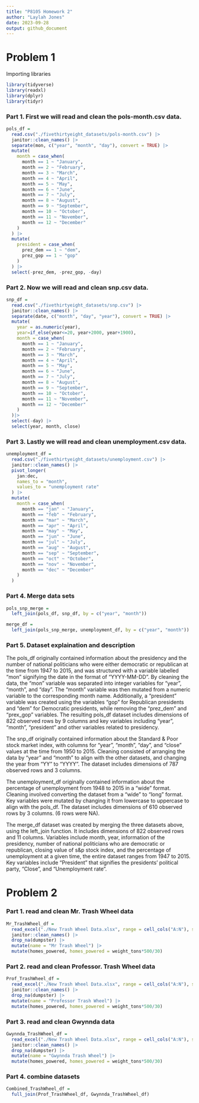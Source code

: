 ```yaml
---
title: "P8105 Homework 2"
author: "Laylah Jones"
date: 2023-09-28
output: github_document
---
```


# Problem 1

Importing libraries

```r
library(tidyverse)
library(readxl)
library(dplyr)
library(tidyr)
```


### Part 1. First we will read and clean the pols-month.csv data.

```r

pols_df = 
  read.csv("./fivethirtyeight_datasets/pols-month.csv") |>
  janitor::clean_names() |>
  separate(mon, c("year", "month", "day"), convert = TRUE) |>
  mutate(
    month = case_when(
      month == 1 ~ "January",
      month == 2 ~ "February",
      month == 3 ~ "March",
      month == 4 ~ "April",
      month == 5 ~ "May",
      month == 6 ~ "June",
      month == 7 ~ "July",
      month == 8 ~ "August",
      month == 9 ~ "September",
      month == 10 ~ "October",
      month == 11 ~ "November",
      month == 12 ~ "December"
    )
  ) |>
  mutate(
    president = case_when(
      prez_dem == 1 ~ "dem",
      prez_gop == 1 ~ "gop"
    )
  ) |>
  select(-prez_dem, -prez_gop, -day)
```

### Part 2. Now we will read and clean snp.csv data.
```r
snp_df = 
  read.csv("./fivethirtyeight_datasets/snp.csv") |>
  janitor::clean_names() |>
  separate(date, c("month", "day", "year"), convert = TRUE) |>
  mutate(
    year = as.numeric(year),
    year=if_else(year<=20, year+2000, year+1900),
    month = case_when(
      month == 1 ~ "January",
      month == 2 ~ "February",
      month == 3 ~ "March",
      month == 4 ~ "April",
      month == 5 ~ "May",
      month == 6 ~ "June",
      month == 7 ~ "July",
      month == 8 ~ "August",
      month == 9 ~ "September",
      month == 10 ~ "October",
      month == 11 ~ "November",
      month == 12 ~ "December"
    )
  )|>
  select(-day) |>
  select(year, month, close)
```

### Part 3. Lastly we will read and clean unemployment.csv data.
```r
unemployment_df = 
  read.csv("./fivethirtyeight_datasets/unemployment.csv") |>
  janitor::clean_names() |>
  pivot_longer(
    jan:dec,
    names_to = "month",
    values_to = "unemployment rate"
  ) |>
  mutate(
    month = case_when(
      month == "jan" ~ "January",
      month == "feb" ~ "February",
      month == "mar" ~ "March",
      month == "apr" ~ "April",
      month == "may" ~ "May",
      month == "jun" ~ "June",
      month == "jul" ~ "July",
      month == "aug" ~ "August",
      month == "sep" ~ "September",
      month == "oct" ~ "October",
      month == "nov" ~ "November",
      month == "dec" ~ "December"
    )
  ) 
```

### Part 4. Merge data sets

```r
pols_snp_merge = 
  left_join(pols_df, snp_df, by = c("year", "month"))

merge_df = 
  left_join(pols_snp_merge, unemployment_df, by = c("year", "month"))
```

### Part 5. Dataset explaination and description

The pols_df originally contained information about the presidency and the number of national politicians who were either democratic or republican at the time from 1947 to 2015, and was structured with a variable labelled "mon" signifying the date in the format of "YYYY-MM-DD". By cleaning the data, the "mon" variable was separated into integer variables for "year", "month", and "day". The "month" variable was then mutated from a numeric variable to the corresponding month name. Additionally, a "president" variable was created using the variables "gop" for Republican presidents and "dem" for Democratic presidents, while removing the "prez_dem" and "prex_gop" variables. The resulting pols_df dataset includes dimensions of 822 observed rows by 9 columns and key variables including "year", "month", "president" and other variables related to presidency.

The snp_df originally contained information about the Standard & Poor stock market index, with columns for "year", "month", "day", and "close" values at the time from 1950 to 2015. Cleaning consisted of arranging the data by "year" and "month" to align with the other datasets, and changing the year from "YY" to "YYYY". The dataset includes dimensions of 787 observed rows and 3 columns.

The unemployment_df originally contained information about the percentage of unemployment from 1948 to 2015 in a "wide" format. Cleaning involved converting the dataset from a "wide" to "long" format. Key variables were mutated by changing it from lowercase to uppercase to align with the pols_df. The dataset includes dimensions of 610 observed rows by 3 columns. (6 rows were NA). 

The merge_df dataset was created by merging the three datasets above, using the left_join function. It includes dimensions of 822 observed rows and 11 columns. Variables include month, year, information of the presidency, number of national politicians who are democratic or republican, closing value of s&p stock index, and the percentage of unemployment at a given time, the entire dataset ranges from 1947 to 2015. Key variables include "President" that signifies the presidents' political party, "Close", and "Unemployment rate".


# Problem 2

### Part 1. read and clean Mr. Trash Wheel data

```r
Mr_TrashWheel_df = 
  read_excel("./New Trash Wheel Data.xlsx", range = cell_cols("A:N"), sheet = "Mr. Trash Wheel") |>
  janitor::clean_names() |>
  drop_na(dumpster) |>
  mutate(name = "Mr Trash Wheel") |>
  mutate(homes_powered, homes_powered = weight_tons*500/30)
```

### Part 2. read and clean Professor. Trash Wheel data

```r
Prof_TrashWheel_df = 
  read_excel("./New Trash Wheel Data.xlsx", range = cell_cols("A:N"), sheet = "Professor Trash Wheel") |>
  janitor::clean_names() |>
  drop_na(dumpster) |>
  mutate(name = "Professor Trash Wheel") |>
  mutate(homes_powered, homes_powered = weight_tons*500/30)
```

### Part 3. read and clean Gwynnda data

```r
Gwynnda_TrashWheel_df = 
  read_excel("./New Trash Wheel Data.xlsx", range = cell_cols("A:N"), sheet = "Gwynnda Trash Wheel") |>
  janitor::clean_names() |>
  drop_na(dumpster) |>
  mutate(name = "Gwynnda Trash Wheel") |>
  mutate(homes_powered, homes_powered = weight_tons*500/30)
```

### Part 4. combine datasets

```r
Combined_TrashWheel_df = 
  full_join(Prof_TrashWheel_df, Gwynnda_TrashWheel_df)
```



